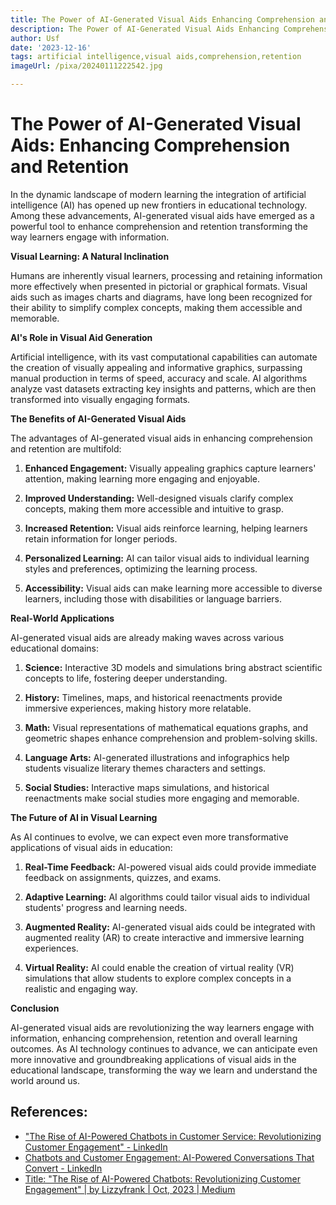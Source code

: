```yaml
---
title: The Power of AI-Generated Visual Aids Enhancing Comprehension and Retention
description: The Power of AI-Generated Visual Aids Enhancing Comprehension and Retention
author: Usf
date: '2023-12-16'
tags: artificial intelligence,visual aids,comprehension,retention
imageUrl: /pixa/20240111222542.jpg

---
```

# The Power of AI-Generated Visual Aids: Enhancing Comprehension and Retention

In the dynamic  landscape of modern learning the integration of artificial intelligence (AI) has opened up new frontiers in educational technology. Among these advancements, AI-generated visual aids have emerged as a powerful tool  to enhance comprehension and retention transforming the way learners engage with information.

**Visual Learning: A Natural Inclination**

Humans are inherently visual learners, processing and retaining information more effectively when presented in pictorial or graphical  formats. Visual aids such  as images charts and diagrams, have long been recognized for their ability to simplify complex concepts, making them accessible and memorable.

**AI's Role in Visual Aid Generation**

Artificial intelligence,  with its  vast computational capabilities can automate the creation of visually appealing and informative graphics, surpassing manual  production  in terms of speed, accuracy and  scale. AI  algorithms analyze vast  datasets extracting key insights and patterns, which are then transformed into visually engaging formats.

**The Benefits of AI-Generated Visual Aids**

The advantages  of AI-generated visual aids in  enhancing comprehension and retention are multifold:

1. **Enhanced Engagement:** Visually  appealing graphics capture  learners'  attention, making learning more engaging  and enjoyable.

2. **Improved Understanding:** Well-designed visuals clarify complex concepts, making them more accessible and intuitive to grasp.

3. **Increased Retention:** Visual  aids reinforce learning, helping learners retain information for longer periods.

4. **Personalized Learning:**  AI  can  tailor visual aids to individual learning styles and preferences, optimizing the learning process.

5. **Accessibility:** Visual  aids can make  learning more accessible to diverse learners, including those with disabilities or language barriers.

**Real-World Applications**

AI-generated visual aids are already making waves across various educational domains:

1.  **Science:** Interactive  3D models and  simulations bring abstract scientific concepts to life, fostering  deeper understanding.

2. **History:** Timelines, maps, and historical reenactments provide immersive experiences, making history more relatable.

3. **Math:** Visual representations of mathematical equations graphs, and geometric shapes enhance comprehension and  problem-solving skills.

4. **Language Arts:** AI-generated illustrations and infographics  help students visualize literary themes characters and settings.

5. **Social Studies:** Interactive maps simulations, and historical reenactments  make social studies more engaging and  memorable.

**The Future of AI  in Visual Learning**

As AI continues to evolve, we can expect even more transformative applications of visual aids in education:

1. **Real-Time Feedback:** AI-powered visual aids could provide immediate feedback  on assignments, quizzes, and exams.

2. **Adaptive Learning:** AI algorithms could tailor  visual aids to individual students' progress and learning needs.

3. **Augmented Reality:** AI-generated visual aids  could be integrated with augmented reality (AR)  to  create interactive and immersive learning experiences.

4. **Virtual Reality:** AI could enable the creation of virtual reality (VR)  simulations that allow students  to explore complex  concepts in a realistic and engaging way.

**Conclusion**

AI-generated visual aids are revolutionizing the way learners engage with information,  enhancing comprehension, retention and overall learning outcomes. As  AI technology continues to advance, we can anticipate  even  more innovative and groundbreaking applications of visual aids in  the educational landscape, transforming the way we learn and  understand the  world around us.

## References:
- ["The Rise of AI-Powered Chatbots in Customer Service: Revolutionizing Customer Engagement" - LinkedIn](https://www.linkedin.com/pulse/rise-ai-powered-chatbots-customer-service-engagement-promil-arora)
- [Chatbots and Customer Engagement: AI-Powered Conversations That Convert - LinkedIn](https://www.linkedin.com/pulse/chatbots-customer-engagement-ai-powered-conversations-gandellini)
- [Title: "The Rise of AI-Powered Chatbots: Revolutionizing Customer Engagement" | by Lizzyfrank | Oct, 2023 | Medium](https://medium.com/@lizzyfrank042/title-the-rise-of-ai-powered-chatbots-revolutionizing-customer-engagement-616887c1ae6f)
